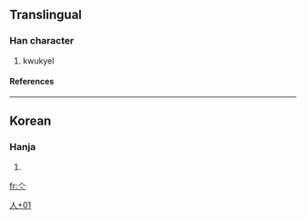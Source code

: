==Translingual==
===Han character===
{{Han char|rad=人|as=01|sn=3|four=|canj=人戈 (OI), XX人戈 (XXOI)}}
# kwukyel
====References====
{{Han ref|kx=0091.051|dkj=01416|dj=0192.051|hdz=10103.021|uh=4EBD|ud=20157}}
----
==Korean==
===Hanja===
{{ko-hanja|hangeul=[[라]]|rv=ra|mr=ra}}
# {{defn|Korean}}


[[Category:Korean-only CJKV Characters|人+01]]

[[fr:亽]]